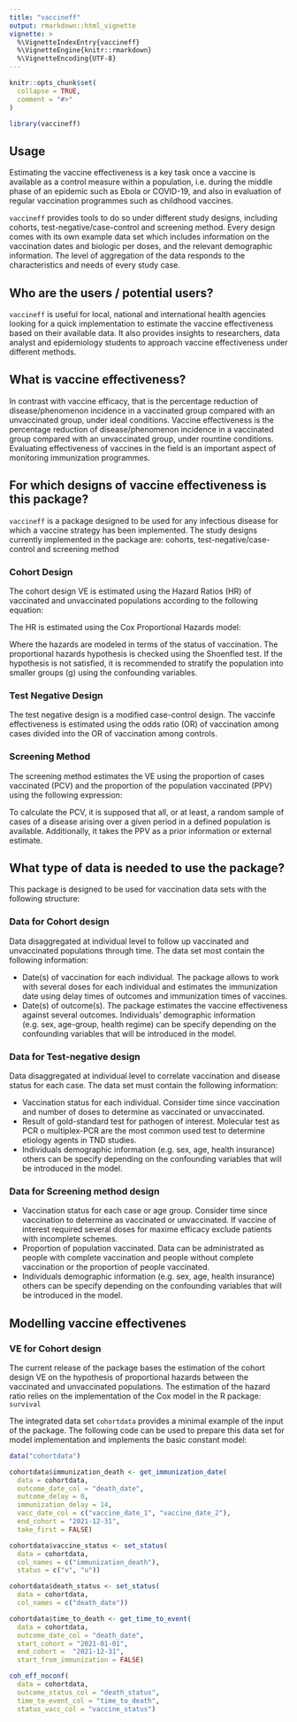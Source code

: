 ```yaml
---
title: "vaccineff"
output: rmarkdown::html_vignette
vignette: >
  %\VignetteIndexEntry{vaccineff}
  %\VignetteEngine{knitr::rmarkdown}
  %\VignetteEncoding{UTF-8}
---
```


```r
knitr::opts_chunk$set(
  collapse = TRUE,
  comment = "#>"
)
```

```r
library(vaccineff)
```

## Usage

Estimating the vaccine effectiveness is a key task once a vaccine is available as a control measure within a population, i.e. during the middle phase of an epidemic such as Ebola or COVID-19, and also in evaluation of regular vaccination programmes such as childhood vaccines.

`vaccineff` provides tools to do so under different study designs, including cohorts, test-negative/case-control and screening method. Every design comes with its own example data set which includes information on the vaccination dates and biologic per doses, and the relevant demographic information. The level of aggregation of the data responds to the characteristics and needs of every study case.

## Who are the users / potential users?

`vaccineff` is useful for local, national and international health agencies looking for a quick implementation to estimate the vaccine effectiveness based on their available data. It also provides insights to researchers, data analyst and epidemiology students to approach vaccine effectiveness under different methods.

## What is vaccine effectiveness?

In contrast with vaccine efficacy, that is the percentage reduction of disease/phenomenon incidence in a vaccinated group compared with an unvaccinated group, under ideal conditions. Vaccine effectiveness is the percentage reduction of disease/phenomenon incidence in a vaccinated group compared with an unvaccinated group, under rountine conditions. Evaluating effectiveness of vaccines in the field is an important aspect of monitoring immunization programmes.

## For which designs of vaccine effectiveness is this package?

`vaccineff` is a package designed to be used for any infectious disease for which a vaccine strategy has been implemented. The study designs currently implemented in the package are: cohorts, test-negative/case-control and screening method

### Cohort Design

The cohort design VE is estimated using the Hazard Ratios (HR) of vaccinated and unvaccinated populations according to the following equation:


The HR is estimated using the Cox Proportional Hazards model:

Where the hazards are modeled in terms of the status of vaccination. The proportional hazards hypothesis is checked using the Shoenfled test. If the hypothesis is not satisfied, it is recommended to stratify the population into smaller groups (g) using the confounding variables. 

### Test Negative Design

The test negative design is a modified case-control design. The vaccinfe effectiveness is estimated using the odds ratio (OR) of vaccination among cases divided into the OR of vaccination among controls. 

### Screening Method

The screening method estimates the VE using the proportion of cases vaccinated (PCV)  and the proportion of the population vaccinated (PPV) using the following expression:

To calculate the PCV, it is supposed that all, or at least, a random sample of cases of a disease arising over a given period in a defined population is available. Additionally, it takes the PPV as a prior information or external estimate.

## What type of data is needed to use the package?

This package is designed to be used for vaccination data sets with the following structure:

### Data for Cohort design

Data disaggregated at individual level to follow up vaccinated and unvaccinated populations through time. The data set most contain the following information:

- Date(s) of vaccination for each individual. The package allows to work with several doses for each individual and estimates the immunization date using delay times of outcomes and immunization times of vaccines.
- Date(s) of outcome(s). The package estimates the vaccine effectiveness against several outcomes.
Individuals’ demographic information (e.g. sex, age-group, health regime) can be specify depending on the confounding variables that will be introduced in the model.

### Data for Test-negative design

Data disaggregated at individual level to correlate vaccination and disease status for each case. The data set must contain the following information:

- Vaccination status for each individual. Consider time since vaccination and number of doses to determine as vaccinated or unvaccinated. 
- Result of gold-standard test for pathogen of interest. Molecular test as PCR o multiplex-PCR are the most common used test to determine etiology agents in TND studies. 
- Individuals demographic information (e.g. sex, age, health insurance) others can be specify depending on the confounding variables that will be introduced in the model.

### Data for Screening method design

- Vaccination status for each case or age group. Consider time since vaccination to determine as vaccinated or unvaccinated. If vaccine of interest required several doses for maxime efficacy exclude patients with incomplete schemes. 
- Proportion of population vaccinated. Data can be administrated as people with complete vaccination and people without complete vaccination or the proportion of people vaccinated. 
- Individuals demographic information (e.g. sex, age, health insurance) others can be specify depending on the confounding variables that will be introduced in the model.


## Modelling vaccine effectivenes

### VE for Cohort design

The current release of the package bases the estimation of the cohort design VE on the hypothesis of proportional hazards between the vaccinated and unvaccinated populations. The estimation of the hazard ratio relies on the implementation of the Cox model in the R package: `survival`

The integrated data set `cohortdata` provides a minimal example of the input of the package. The following code can be used to prepare this data set for model implementation and implements the basic constant model:

```r
data("cohortdata")

cohortdata$immunization_death <- get_immunization_date(
  data = cohortdata,
  outcome_date_col = "death_date",
  outcome_delay = 0,
  immunization_delay = 14,
  vacc_date_col = c("vaccine_date_1", "vaccine_date_2"),
  end_cohort = "2021-12-31",
  take_first = FALSE)

cohortdata$vaccine_status <- set_status(
  data = cohortdata,
  col_names = c("immunization_death"),
  status = c("v", "u"))

cohortdata$death_status <- set_status(
  data = cohortdata,
  col_names = c("death_date"))

cohortdata$time_to_death <- get_time_to_event(
  data = cohortdata,
  outcome_date_col = "death_date",
  start_cohort = "2021-01-01",
  end_cohort =  "2021-12-31",
  start_from_immunization = FALSE)

coh_eff_noconf(
  data = cohortdata,
  outcome_status_col = "death_status",
  time_to_event_col = "time_to_death",
  status_vacc_col = "vaccine_status")

```
